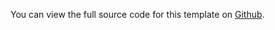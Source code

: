 You can view the full source code for this template on [Github](https://github.com/steelthreads/agds-next/blob/main/example-site/pages/category/index.tsx).
